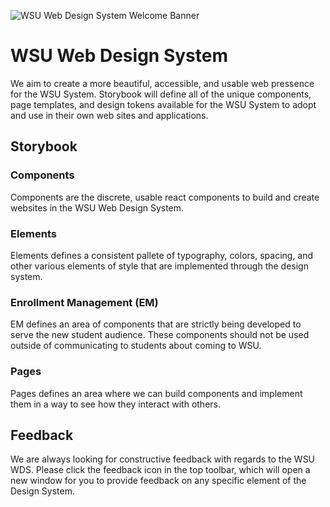 

<Meta title="Getting Started" />

![WSU Web Design System Welcome Banner](https://s3.wp.wsu.edu/uploads/sites/7/2020/07/wsu-wds-banner.png)

# WSU Web Design System
We aim to create a more beautiful, accessible, and usable web pressence for the WSU System. Storybook will define all of the unique components, page templates, and design tokens available for the WSU System to adopt and use in their own web sites and applications.

## Storybook
### Components

Components are the discrete, usable react components to build and create websites in the WSU Web Design System.

### Elements

Elements defines a consistent pallete of typography, colors, spacing, and other various elements of style that are implemented through the design system.

### Enrollment Management (EM)

EM defines an area of components that are strictly being developed to serve the new student audience. These components should not be used outside of communicating to students about coming to WSU.

### Pages

Pages defines an area where we can build components and implement them in a way to see how they interact with others.

## Feedback
We are always looking for constructive feedback with regards to the WSU WDS. Please click the feedback icon <Icon name="feedback" /> in the top toolbar, which will open a new window for you to provide feedback on any specific element of the Design System. 